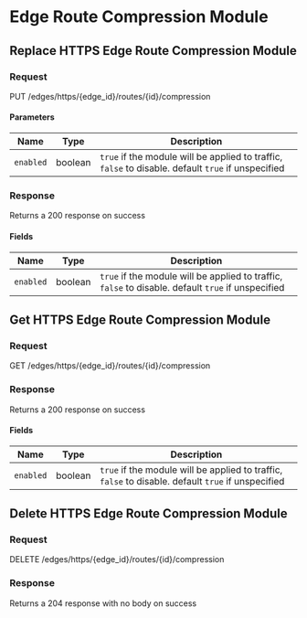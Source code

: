 
# Edge Route Compression Module

## Replace HTTPS Edge Route Compression Module

### Request

PUT /edges/https/\{edge_id\}/routes/\{id\}/compression

<EdgeRouteCompressionModuleReplaceRequest />

#### Parameters

| Name      | Type    | Description                                                                                        |
| --------- | ------- | -------------------------------------------------------------------------------------------------- |
| `enabled` | boolean | `true` if the module will be applied to traffic, `false` to disable. default `true` if unspecified |

### Response

Returns a 200 response on success

<EdgeRouteCompressionModuleReplaceResponse />

#### Fields

| Name      | Type    | Description                                                                                        |
| --------- | ------- | -------------------------------------------------------------------------------------------------- |
| `enabled` | boolean | `true` if the module will be applied to traffic, `false` to disable. default `true` if unspecified |

## Get HTTPS Edge Route Compression Module

### Request

GET /edges/https/\{edge_id\}/routes/\{id\}/compression

<EdgeRouteCompressionModuleGetRequest />

### Response

Returns a 200 response on success

<EdgeRouteCompressionModuleGetResponse />

#### Fields

| Name      | Type    | Description                                                                                        |
| --------- | ------- | -------------------------------------------------------------------------------------------------- |
| `enabled` | boolean | `true` if the module will be applied to traffic, `false` to disable. default `true` if unspecified |

## Delete HTTPS Edge Route Compression Module

### Request

DELETE /edges/https/\{edge_id\}/routes/\{id\}/compression

<EdgeRouteCompressionModuleDeleteRequest />

### Response

Returns a 204 response with no body on success

